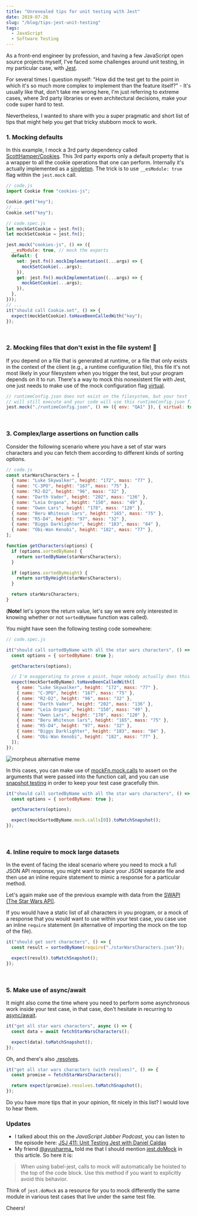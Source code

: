 ```yaml
---
title: "Unrevealed tips for unit testing with Jest"
date: 2019-07-26
slug: "/blog/tips-jest-unit-testing"
tags:
  - JavaScript
  - Software Testing
---
```



<ScrollToTopButton />

As a front-end engineer by profession, and having a few JavaScript open source projects myself, I've faced some challenges around unit testing, in my particular case, with <a href="https://jestjs.io/en/" target="_blank" title="jest is a delightful javascript testing framework with a focus on simplicity">Jest</a>.

For several times I question myself: "How did the test get to the point in which it's so much more complex to implement than the feature itself?" - It's usually like that, don't take me wrong here, I'm just referring to extreme cases, where 3rd party libraries or even architectural decisions, make your code super hard to test.

Nevertheless, I wanted to share with you a super pragmatic and short list of tips that might help you get that tricky stubborn mock to work.

### 1. Mocking defaults

In this example, I mock a 3rd party dependency called <a href="https://github.com/ScottHamper/Cookies" target="_blank" title="javascript client-side cookie manipulation library">ScottHamper/Cookies</a>. This 3rd party exports only a default property that is a wrapper to all the cookie operations that one can perform. Internally it's actually implemented as a <a href="https://en.wikipedia.org/wiki/Singleton_pattern" target="_blank" title="wikipedia singleton pattern is a software design pattern that restricts the instantiation of a class to one single instance">singleton</a>. The trick is to use `__esModule: true` flag within the `jest.mock` call.

```javascript
// code.js
import Cookie from "cookies-js";

Cookie.get("key");
// ...
Cookie.set("key");
```

```javascript
// code.spec.js
let mockGetCookie = jest.fn();
let mockSetCookie = jest.fn();

jest.mock("cookies-js", () => ({
  __esModule: true, // mock the exports
  default: {
    set: jest.fn().mockImplementation((...args) => {
      mockSetCookie(...args);
    }),
    get: jest.fn().mockImplementation((...args) => {
      mockGetCookie(...args);
    }),
  },
}));
// ...
it("should call Cookie.set", () => {
  expect(mockSetCookie).toHaveBeenCalledWith("key");
});
```

<br />

### 2. Mocking files that don't exist in the file system! 🤯

If you depend on a file that is generated at runtime, or a file that only exists in the context of the client (e.g., a runtime configuration file), this file it's not most likely in your filesystem when you trigger the test, but your program depends on it to run. There's a way to mock this nonexistent file with Jest, one just needs to make use of the mock configuration flag <a href="https://jestjs.io/docs/en/jest-object.html#jestmockmodulename-factory-options" target="_blank" title="jest docs mocks a module with jest.mock">virtual</a>.

```javascript
// runtimeConfig.json does not exist on the filesystem, but your test
// will still execute and your code will use this runtimeConfig.json file
jest.mock("./runtimeConfig.json", () => ({ env: "QA1" }), { virtual: true });
```

<br />

### 3. Complex/large assertions on function calls

Consider the following scenario where you have a set of star wars characters
and you can fetch them according to different kinds of sorting options.

```javascript
// code.js
const starWarsCharacters = [
  { name: "Luke Skywalker", height: "172", mass: "77" },
  { name: "C-3PO", height: "167", mass: "75" },
  { name: "R2-D2", height: "96", mass: "32" },
  { name: "Darth Vader", height: "202", mass: "136" },
  { name: "Leia Organa", height: "150", mass: "49" },
  { name: "Owen Lars", height: "178", mass: "120" },
  { name: "Beru Whitesun lars", height: "165", mass: "75" },
  { name: "R5-D4", height: "97", mass: "32" },
  { name: "Biggs Darklighter", height: "183", mass: "84" },
  { name: "Obi-Wan Kenobi", height: "182", mass: "77" },
];

function getCharacters(options) {
  if (options.sortedByName) {
    return sortedByName(starWarsCharacters);
  }

  if (options.sortedByHeight) {
    return sortByHeight(starWarsCharacters);
  }

  return starWarsCharacters;
}
```

(**Note!** let's ignore the return value, let's say we were only interested in knowing whether or not
`sortedByName` function was called).

You might have seen the following testing code somewhere:

```javascript
// code.spec.js

it("should call sortedByName with all the star wars characters", () => {
  const options = { sortedByName: true };

  getCharacters(options);

  // I'm exaggerating to prove a point, hope nobody actually does this
  expect(mockSortedByName).toHaveBeenCalledWith([
    { name: "Luke Skywalker", height: "172", mass: "77" },
    { name: "C-3PO", height: "167", mass: "75" },
    { name: "R2-D2", height: "96", mass: "32" },
    { name: "Darth Vader", height: "202", mass: "136" },
    { name: "Leia Organa", height: "150", mass: "49" },
    { name: "Owen Lars", height: "178", mass: "120" },
    { name: "Beru Whitesun lars", height: "165", mass: "75" },
    { name: "R5-D4", height: "97", mass: "32" },
    { name: "Biggs Darklighter", height: "183", mass: "84" },
    { name: "Obi-Wan Kenobi", height: "182", mass: "77" },
  ]);
});
```

![morpheus alternative meme](./images/morpheus.jpg "morpheus alternative meme")

<Caption source="https://imgflip.com/memegenerator/31952703/morpheus" />

In this cases, you can make use of <a href="https://jestjs.io/docs/en/mock-function-api#mockfnmockcalls" target="_blank" title="jest docs mockFn.mock.calls">mockFn.mock.calls</a> to assert on the arguments that were passed into the function call, and you can use <a href="https://jestjs.io/docs/en/snapshot-testing#snapshot-testing-with-jest" target="_blank" title="jest docs snapshot tests are a very useful tool whenever you want to make sure your UI does not change unexpectedly">snapshot testing</a> in order to keep your test case gracefully thin.

```javascript
it("should call sortedByName with all the star wars characters", () => {
  const options = { sortedByName: true };

  getCharacters(options);

  expect(mockSortedByName.mock.calls[0]).toMatchSnapshot();
});
```

<br />

### 4. Inline require to mock large datasets

In the event of facing the ideal scenario where you need to mock a full JSON API response, you might want to place your JSON separate file and then use an inline require statement to mimic a response for a particular method.

Let's again make use of the previous example with data from the <a href="https://swapi.dev/" target="_blank" title="the star wars api all the Star Wars data you've ever wanted">SWAPI (The Star Wars API)</a>.

If you would have a static list of all characters in you program, or a mock of a response that you would
want to use within your test case, you case use an inline `require` statement (in alternative of importing the mock on the top of the file).

```javascript
it("should get sort characters", () => {
  const result = sortedByName(require("./starWarsCharacters.json"));

  expect(result).toMatchSnapshot();
});
```

<br />

### 5. Make use of async/await

It might also come the time where you need to perform some asynchronous work inside your test case, in that case, don't hesitate in recurring to <a href="https://jestjs.io/docs/en/tutorial-async#async-await" target="_blank" title="jest docs using async await">async/await</a>.

```javascript
it("get all star wars characters", async () => {
  const data = await fetchStarWarsCharacters();

  expect(data).toMatchSnapshot();
});
```

Oh, and there's also <a href="https://jestjs.io/docs/en/tutorial-async#resolves" target="_blank" title="jest docs resolves">.resolves</a>.

```javascript
it("get all star wars characters (with resolves)", () => {
  const promise = fetchStarWarsCharacters();

  return expect(promise).resolves.toMatchSnapshot();
});
```

Do you have more tips that in your opinion, fit nicely in this list? I would love to hear them.

### Updates

- I talked about this on the _JavaScript Jabber Podcast_, you can listen to the episode here: <a href="https://devchat.tv/js-jabber/jsj-411-unit-testing-jest-with-daniel-caldas/" target="_blank" alt="JSJ 411: Unit Testing Jest with Daniel Caldas">JSJ 411: Unit Testing Jest with Daniel Caldas</a>
- My friend <a href="https://twitter.com/ayusharma_" target="_blank" title="Ayush Sharma twitter profile">@ayusharma\_</a> told me that I should mention <a href="https://jestjs.io/docs/en/jest-object#jestdomockmodulename-factory-options" target="_blank" title="The Jest Object · Jest">jest.doMock</a> in this article. So here it is:

> When using babel-jest, calls to mock will automatically be hoisted to the top of the code block. Use this method if you want to explicitly avoid this behavior.

Think of `jest.doMock` as a resource for you to mock differently the same module in various test cases that live under the same test file.

Cheers!
